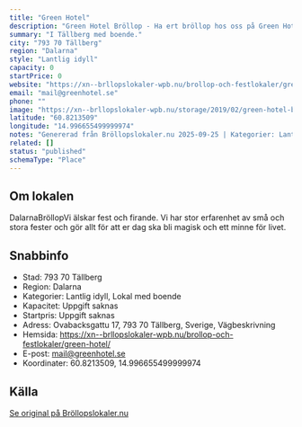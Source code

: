 ```yaml
---
title: "Green Hotel"
description: "Green Hotel Bröllop - Ha ert bröllop hos oss på Green Hotel. Se vår fina Bröllopslokal. Skicka gärna en förfrågan så hjälper vi Er!"
summary: "I Tällberg med boende."
city: "793 70 Tällberg"
region: "Dalarna"
style: "Lantlig idyll"
capacity: 0
startPrice: 0
website: "https://xn--brllopslokaler-wpb.nu/brollop-och-festlokaler/green-hotel/"
email: "mail@greenhotel.se"
phone: ""
image: "https://xn--brllopslokaler-wpb.nu/storage/2019/02/green-hotel-brollop-dalarna.webp"
latitude: "60.8213509"
longitude: "14.996655499999974"
notes: "Genererad från Bröllopslokaler.nu 2025-09-25 | Kategorier: Lantlig idyll, Lokal med boende"
related: []
status: "published"
schemaType: "Place"
---
```


## Om lokalen

DalarnaBröllopVi älskar fest och firande. Vi har stor erfarenhet av små och stora fester och gör allt för att er dag ska bli magisk och ett minne för livet.

## Snabbinfo

- Stad: 793 70 Tällberg
- Region: Dalarna
- Kategorier: Lantlig idyll, Lokal med boende
- Kapacitet: Uppgift saknas
- Startpris: Uppgift saknas
- Adress: Ovabacksgattu 17, 793 70 Tällberg, Sverige, Vägbeskrivning
- Hemsida: https://xn--brllopslokaler-wpb.nu/brollop-och-festlokaler/green-hotel/
- E-post: mail@greenhotel.se
- Koordinater: 60.8213509, 14.996655499999974

## Källa

[Se original på Bröllopslokaler.nu](https://xn--brllopslokaler-wpb.nu/brollop-och-festlokaler/green-hotel/)
